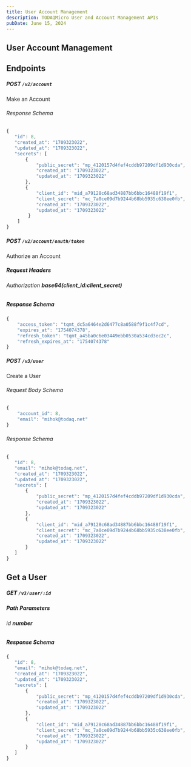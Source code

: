 ```yaml
---
title: User Account Management
description: TODAQMicro User and Account Management APIs
pubDate: June 15, 2024
---
```


## User Account Management

## Endpoints

##### **POST** `/v2/account`

Make an Account

###### Response Schema

```javascript
{
   "id": 8,
   "created_at": "1709323022",
   "updated_at": "1709323022",
   "secrets": [
       {
           "public_secret": "mp_4120157d4fef4cddb97209df1d930cda",
           "created_at": "1709323022",
           "updated_at": "1709323022"
       },
       {
           "client_id": "mid_a79128c68ad34887bb6bbc16488f19f1",
           "client_secret": "mc_7a0ce09d7b9244b68bb5935c638ee0fb",
           "created_at": "1709323022",
           "updated_at": "1709323022"
        }
    ]
}
```

##### **POST** `/v2/account/oauth/token`

Authorize an Account

##### Request Headers

###### Authorization ***base64(client_id:client_secret)***

##### Response Schema

```javascript
{
    "access_token": "tqmt_dc5a6464e2d6477c8a0588f9f1c4f7cd",
    "expires_at": "1754074378",
    "refresh_token": "tqmt_a45ba0c6e03449ebb0530a534cd3ec2c",
    "refresh_expires_at": "1754074378"
}
```

##### **POST** `/v3/user`

Create a User

###### Request Body Schema

```javascript
{
    "account_id": 8,
    "email": "mihok@todaq.net"
}
```

###### Response Schema

```javascript
{
   "id": 8,
   "email": "mihok@todaq.net",
   "created_at": "1709323022",
   "updated_at": "1709323022",
   "secrets": [
       {
           "public_secret": "mp_4120157d4fef4cddb97209df1d930cda",
           "created_at": "1709323022",
           "updated_at": "1709323022"
       },
       {
           "client_id": "mid_a79128c68ad34887bb6bbc16488f19f1",
           "client_secret": "mc_7a0ce09d7b9244b68bb5935c638ee0fb",
           "created_at": "1709323022",
           "updated_at": "1709323022"
       }
   ]
}
```

## Get a User
##### **GET** `/v3/user/:id`

##### Path Parameters

###### id ***number***

##### Response Schema

```javascript
{
   "id": 8,
   "email": "mihok@todaq.net",
   "created_at": "1709323022",
   "updated_at": "1709323022",
   "secrets": [
       {
           "public_secret": "mp_4120157d4fef4cddb97209df1d930cda",
           "created_at": "1709323022",
           "updated_at": "1709323022"
       },
       {
           "client_id": "mid_a79128c68ad34887bb6bbc16488f19f1",
           "client_secret": "mc_7a0ce09d7b9244b68bb5935c638ee0fb",
           "created_at": "1709323022",
           "updated_at": "1709323022"
       }
   ]
}
```